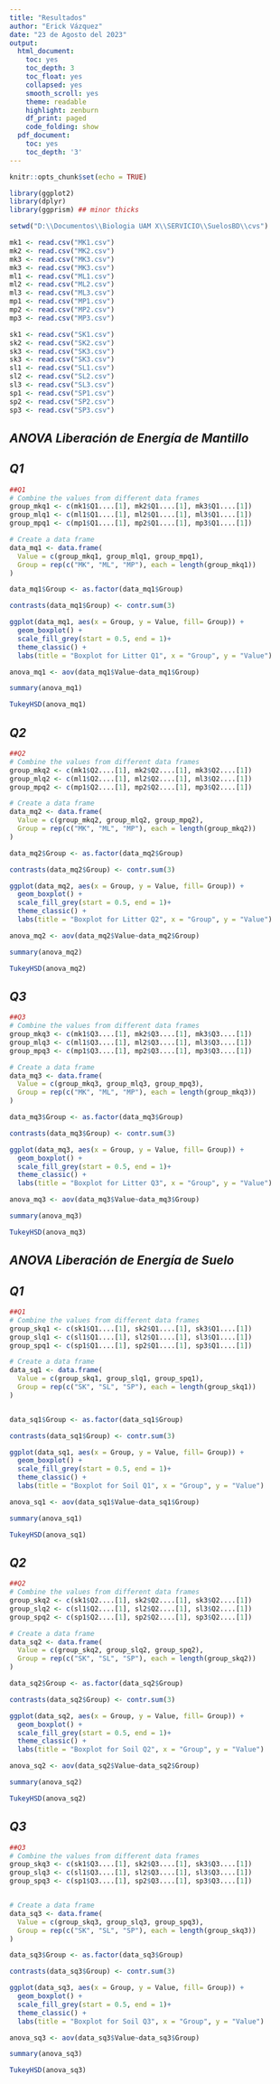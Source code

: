 ```yaml
---
title: "Resultados"
author: "Erick Vázquez"
date: "23 de Agosto del 2023"
output:
  html_document:
    toc: yes
    toc_depth: 3
    toc_float: yes
    collapsed: yes
    smooth_scroll: yes
    theme: readable
    highlight: zenburn
    df_print: paged
    code_folding: show
  pdf_document:
    toc: yes
    toc_depth: '3'
---
```


```r
knitr::opts_chunk$set(echo = TRUE)
```

```r
library(ggplot2)
library(dplyr)
library(ggprism) ## minor thicks

setwd("D:\\Documentos\\Biologia UAM X\\SERVICIO\\SuelosBD\\cvs")

mk1 <- read.csv("MK1.csv")
mk2 <- read.csv("MK2.csv")
mk3 <- read.csv("MK3.csv")
mk3 <- read.csv("MK3.csv")
ml1 <- read.csv("ML1.csv")
ml2 <- read.csv("ML2.csv")
ml3 <- read.csv("ML3.csv")
mp1 <- read.csv("MP1.csv")
mp2 <- read.csv("MP2.csv")
mp3 <- read.csv("MP3.csv")

sk1 <- read.csv("SK1.csv")
sk2 <- read.csv("SK2.csv")
sk3 <- read.csv("SK3.csv")
sk3 <- read.csv("SK3.csv")
sl1 <- read.csv("SL1.csv")
sl2 <- read.csv("SL2.csv")
sl3 <- read.csv("SL3.csv")
sp1 <- read.csv("SP1.csv")
sp2 <- read.csv("SP2.csv")
sp3 <- read.csv("SP3.csv")
```



## *ANOVA Liberación de Energía de Mantillo*

## ***Q1***

```r
##Q1
# Combine the values from different data frames
group_mkq1 <- c(mk1$Q1....[1], mk2$Q1....[1], mk3$Q1....[1])
group_mlq1 <- c(ml1$Q1....[1], ml2$Q1....[1], ml3$Q1....[1])
group_mpq1 <- c(mp1$Q1....[1], mp2$Q1....[1], mp3$Q1....[1])

# Create a data frame
data_mq1 <- data.frame(
  Value = c(group_mkq1, group_mlq1, group_mpq1),
  Group = rep(c("MK", "ML", "MP"), each = length(group_mkq1))
)

data_mq1$Group <- as.factor(data_mq1$Group)

contrasts(data_mq1$Group) <- contr.sum(3)

```

```r
ggplot(data_mq1, aes(x = Group, y = Value, fill= Group)) +
  geom_boxplot() +
  scale_fill_grey(start = 0.5, end = 1)+
  theme_classic() +
  labs(title = "Boxplot for Litter Q1", x = "Group", y = "Value")
```


```r
anova_mq1 <- aov(data_mq1$Value~data_mq1$Group)
```


```r
summary(anova_mq1)
```


```r
TukeyHSD(anova_mq1)
```


## ***Q2***

```r
##Q2
# Combine the values from different data frames
group_mkq2 <- c(mk1$Q2....[1], mk2$Q2....[1], mk3$Q2....[1])
group_mlq2 <- c(ml1$Q2....[1], ml2$Q2....[1], ml3$Q2....[1])
group_mpq2 <- c(mp1$Q2....[1], mp2$Q2....[1], mp3$Q2....[1])

# Create a data frame
data_mq2 <- data.frame(
  Value = c(group_mkq2, group_mlq2, group_mpq2),
  Group = rep(c("MK", "ML", "MP"), each = length(group_mkq2))
)

data_mq2$Group <- as.factor(data_mq2$Group)

contrasts(data_mq2$Group) <- contr.sum(3)
```

```r
ggplot(data_mq2, aes(x = Group, y = Value, fill= Group)) +
  geom_boxplot() +
  scale_fill_grey(start = 0.5, end = 1)+
  theme_classic() +
  labs(title = "Boxplot for Litter Q2", x = "Group", y = "Value")
```


```r
anova_mq2 <- aov(data_mq2$Value~data_mq2$Group)
```


```r
summary(anova_mq2)  
```


```r
TukeyHSD(anova_mq2)
```


## ***Q3***

```r
##Q3
# Combine the values from different data frames
group_mkq3 <- c(mk1$Q3....[1], mk2$Q3....[1], mk3$Q3....[1])
group_mlq3 <- c(ml1$Q3....[1], ml2$Q3....[1], ml3$Q3....[1])
group_mpq3 <- c(mp1$Q3....[1], mp2$Q3....[1], mp3$Q3....[1])

# Create a data frame
data_mq3 <- data.frame(
  Value = c(group_mkq3, group_mlq3, group_mpq3),
  Group = rep(c("MK", "ML", "MP"), each = length(group_mkq3))
)

data_mq3$Group <- as.factor(data_mq3$Group)

contrasts(data_mq3$Group) <- contr.sum(3)
```

```r
ggplot(data_mq3, aes(x = Group, y = Value, fill= Group)) +
  geom_boxplot() +
  scale_fill_grey(start = 0.5, end = 1)+
  theme_classic() +
  labs(title = "Boxplot for Litter Q3", x = "Group", y = "Value")
```


```r
anova_mq3 <- aov(data_mq3$Value~data_mq3$Group)
```


```r
summary(anova_mq3)  
```


```r
TukeyHSD(anova_mq3)
```



## *ANOVA Liberación de Energía de Suelo*

## ***Q1***

```r
##Q1
# Combine the values from different data frames
group_skq1 <- c(sk1$Q1....[1], sk2$Q1....[1], sk3$Q1....[1])
group_slq1 <- c(sl1$Q1....[1], sl2$Q1....[1], sl3$Q1....[1])
group_spq1 <- c(sp1$Q1....[1], sp2$Q1....[1], sp3$Q1....[1])

# Create a data frame
data_sq1 <- data.frame(
  Value = c(group_skq1, group_slq1, group_spq1),
  Group = rep(c("SK", "SL", "SP"), each = length(group_skq1))
)


data_sq1$Group <- as.factor(data_sq1$Group)

contrasts(data_sq1$Group) <- contr.sum(3)
```

```r
ggplot(data_sq1, aes(x = Group, y = Value, fill= Group)) +
  geom_boxplot() +
  scale_fill_grey(start = 0.5, end = 1)+
  theme_classic() +
  labs(title = "Boxplot for Soil Q1", x = "Group", y = "Value")
```


```r
anova_sq1 <- aov(data_sq1$Value~data_sq1$Group)
```

```r
summary(anova_sq1)

```
```r
TukeyHSD(anova_sq1)
```


## ***Q2***

```r
##Q2
# Combine the values from different data frames
group_skq2 <- c(sk1$Q2....[1], sk2$Q2....[1], sk3$Q2....[1])
group_slq2 <- c(sl1$Q2....[1], sl2$Q2....[1], sl3$Q2....[1])
group_spq2 <- c(sp1$Q2....[1], sp2$Q2....[1], sp3$Q2....[1])

# Create a data frame
data_sq2 <- data.frame(
  Value = c(group_skq2, group_slq2, group_spq2),
  Group = rep(c("SK", "SL", "SP"), each = length(group_skq2))
)

data_sq2$Group <- as.factor(data_sq2$Group)

contrasts(data_sq2$Group) <- contr.sum(3)
```

```r
ggplot(data_sq2, aes(x = Group, y = Value, fill= Group)) +
  geom_boxplot() +
  scale_fill_grey(start = 0.5, end = 1)+
  theme_classic() +
  labs(title = "Boxplot for Soil Q2", x = "Group", y = "Value")

```

```r
anova_sq2 <- aov(data_sq2$Value~data_sq2$Group)
```


```r
summary(anova_sq2) 
```


```r
TukeyHSD(anova_sq2)
```

## ***Q3***

```r
##Q3
# Combine the values from different data frames
group_skq3 <- c(sk1$Q3....[1], sk2$Q3....[1], sk3$Q3....[1])
group_slq3 <- c(sl1$Q3....[1], sl2$Q3....[1], sl3$Q3....[1])
group_spq3 <- c(sp1$Q3....[1], sp2$Q3....[1], sp3$Q3....[1])


# Create a data frame
data_sq3 <- data.frame(
  Value = c(group_skq3, group_slq3, group_spq3),
  Group = rep(c("SK", "SL", "SP"), each = length(group_skq3))
)

data_sq3$Group <- as.factor(data_sq3$Group)

contrasts(data_sq3$Group) <- contr.sum(3)
```

```r
ggplot(data_sq3, aes(x = Group, y = Value, fill= Group)) +
  geom_boxplot() +
  scale_fill_grey(start = 0.5, end = 1)+
  theme_classic() +
  labs(title = "Boxplot for Soil Q3", x = "Group", y = "Value")

```

```r
anova_sq3 <- aov(data_sq3$Value~data_sq3$Group)
```


```r
summary(anova_sq3) 
```


```r
TukeyHSD(anova_sq3)
```

